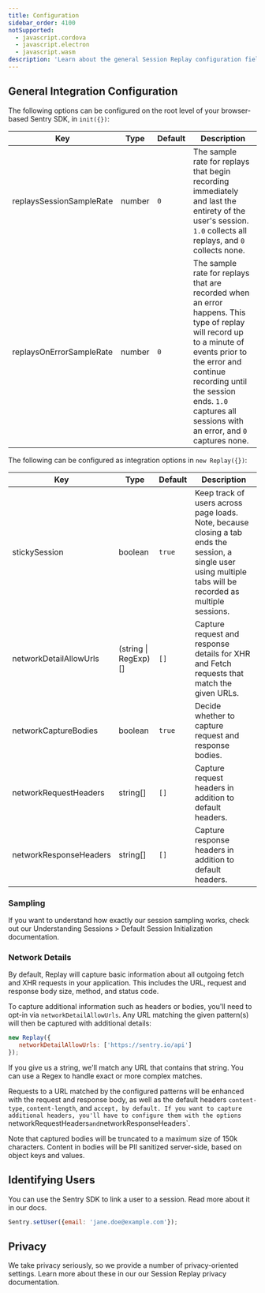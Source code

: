 ```yaml
---
title: Configuration
sidebar_order: 4100
notSupported:
  - javascript.cordova
  - javascript.electron
  - javascript.wasm
description: 'Learn about the general Session Replay configuration fields.'
---
```


<Include name="beta-note-session-replay.mdx" />

## General Integration Configuration

The following options can be configured on the root level of your browser-based Sentry SDK, in `init({})`:

| Key                      | Type   | Default | Description                                                                                                                                                                                                                                                       |
| ------------------------ | ------ | ------- | ----------------------------------------------------------------------------------------------------------------------------------------------------------------------------------------------------------------------------------------------------------------- |
| replaysSessionSampleRate | number | `0`     | The sample rate for replays that begin recording immediately and last the entirety of the user's session. `1.0` collects all replays, and `0` collects none.                                                                                                      |
| replaysOnErrorSampleRate | number | `0`     | The sample rate for replays that are recorded when an error happens. This type of replay will record up to a minute of events prior to the error and continue recording until the session ends. `1.0` captures all sessions with an error, and `0` captures none. |

The following can be configured as integration options in `new Replay({})`:

| Key                    | Type                 | Default | Description                                                                                                                                                                        |
| ---------------------- | -------------------- | ------- | ---------------------------------------------------------------------------------------------------------------------------------------------------------------------------------- |
| stickySession          | boolean              | `true`  | Keep track of users across page loads. Note, because closing a tab ends the session, a single user using multiple tabs will be recorded as multiple sessions. |
| networkDetailAllowUrls | (string \| RegExp)[] | `[]`    | Capture request and response details for XHR and Fetch requests that match the given URLs.                                                                                                 |
| networkCaptureBodies   | boolean              | `true`  | Decide whether to capture request and response bodies.                                                                                                                                     |
| networkRequestHeaders  | string[]             | `[]`    | Capture request headers in addition to default headers.                                                                                                                         |
| networkResponseHeaders | string[]             | `[]`    | Capture response headers in addition to default headers.                                                                                                                        |

### Sampling

If you want to understand how exactly our session sampling works, check out our <PlatformLink to="/session-replay/understanding-sessions/#default-session-initialization">Understanding Sessions > Default Session Initialization</PlatformLink> documentation.

### Network Details

By default, Replay will capture basic information about all outgoing fetch and XHR requests in your application. This includes the URL, request and response body size, method, and status code.

To capture additional information such as headers or bodies, you'll need to opt-in via `networkDetailAllowUrls`.
Any URL matching the given pattern(s) will then be captured with additional details:

```javascript
new Replay({
   networkDetailAllowUrls: ['https://sentry.io/api']
});
```

If you give us a string, we'll match any URL that contains that string. You can use a Regex to handle exact or more complex matches.

Requests to a URL matched by the configured patterns will be enhanced with the request and response body, as well as the default headers `content-type`, `content-length`, and `accept, by default. If you want to capture additional headers, you'll have to configure them with the options `networkRequestHeaders` and `networkResponseHeaders`.

Note that captured bodies will be truncated to a maximum size of 150k characters. Content in bodies will be PII sanitized server-side, based on object keys and values.

## Identifying Users

You can use the Sentry SDK to link a user to a session. Read more about it in our <PlatformLink to="/enriching-events/identify-user">docs</PlatformLink>.

```javascript
Sentry.setUser({email: 'jane.doe@example.com'});
```

## Privacy

We take privacy seriously, so we provide a number of privacy-oriented settings. Learn more about these in our our <PlatformLink to="/session-replay/privacy/#privacy-configuration">Session Replay privacy documentation</PlatformLink>.
